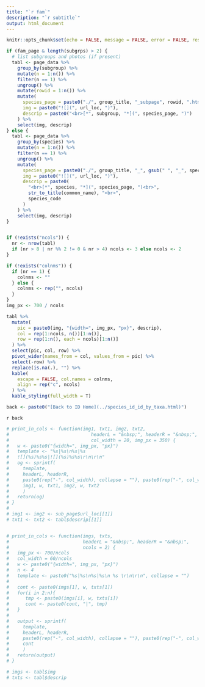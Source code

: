 ```yaml
---
title: "`r fam`"
description: "`r subtitle`"
output: html_document
---
```


```r
knitr::opts_chunk$set(echo = FALSE, message = FALSE, error = FALSE, results = "asis")
```


```r
if (fam_page & length(subgrps) > 2) {
  # list subgroups and photos (if present)
  tabl <- page_data %>%
    group_by(subgroup) %>%
    mutate(n = 1:n()) %>%
    filter(n == 1) %>%
    ungroup() %>%
    mutate(rowid = 1:n()) %>%
    mutate(
      species_page = paste0("./", group_title, "_subpage", rowid, ".html"),
      img = paste0("![](", url_loc, ")"),
      descrip = paste0("<br>[*", subgroup, "*](", species_page, ")")
    ) %>%
    select(img, descrip)
} else {
  tabl <- page_data %>%
    group_by(species) %>%
    mutate(n = 1:n()) %>%
    filter(n == 1) %>%
    ungroup() %>%
    mutate(
      species_page = paste0("./", group_title, "_", gsub(" ", "_", species), ".html"),
      img = paste0("![](", url_loc, ")"),
      descrip = paste0(
        "<br>[*", species, "*](", species_page, ")<br>",
        str_to_title(common_name), "<br>",
        species_code
      )
    ) %>%
    select(img, descrip)
}


if (!exists("ncols")) {
  nr <- nrow(tabl)
  if (nr > 8 | nr %% 2 != 0 & nr > 4) ncols <- 3 else ncols <- 2
}

if (!exists("colnms")) {
  if (nr == 1) {
    colnms <- ""
  } else {
    colnms <- rep("", ncols)
  }
}
img_px <- 700 / ncols

tabl %>%
  mutate(
    pic = paste0(img, "{width=", img_px, "px}", descrip),
    col = rep(1:ncols, n())[1:n()],
    row = rep(1:n(), each = ncols)[1:n()]
  ) %>%
  select(pic, col, row) %>%
  pivot_wider(names_from = col, values_from = pic) %>%
  select(-row) %>%
  replace(is.na(.), "") %>%
  kable(
    escape = FALSE, col.names = colnms,
    align = rep("c", ncols)
  ) %>%
  kable_styling(full_width = T)

back <- paste0("[Back to ID Home](../species_id_id_by_taxa.html)")
```

`r back`



```r
# print_in_cols <- function(img1, txt1, img2, txt2,
#                              headerL = "&nbsp;", headerR = "&nbsp;", # empty string confuses pandoc if only right header is set
#                              col_width = 20, img_px = 350) {
#   w <- paste0("{width=", img_px, "px}")
#   template <- "%s|%s\n%s|%s
#   ![](%s)%s%s|![](%s)%s%s\r\n\r\n"
#   og <- sprintf(
#     template,
#     headerL, headerR,
#     paste0(rep("-", col_width), collapse = ""), paste0(rep("-", col_width), collapse = ""),
#     img1, w, txt1, img2, w, txt2
#     )
#   return(og)
# }
#
# img1 <- img2 <- sub_page$url_loc[[1]]
# txt1 <- txt2 <- tabl$descrip[[1]]


# print_in_cols <- function(imgs, txts,
#                           headerL = "&nbsp;", headerR = "&nbsp;",
#                           ncols = 2) {
#   img_px <- 700/ncols
#   col_width = 60/ncols
#   w <- paste0("{width=", img_px, "px}")
#   n <- 4
#   template <- paste0("%s|%s\n%s|%s\n %s \r\n\r\n", collapse = "")
#
#   cont <- paste0(imgs[1], w, txts[1])
#   for(i in 2:n){
#      tmp <- paste0(imgs[i], w, txts[i])
#      cont <- paste0(cont, "|", tmp)
#   }
#
#   output <- sprintf(
#     template,
#     headerL, headerR,
#     paste0(rep("-", col_width), collapse = ""), paste0(rep("-", col_width), collapse = ""),
#     cont
#     )
#   return(output)
# }
```

```r

# imgs <- tabl$img
# txts <- tabl$descrip
```
